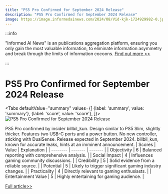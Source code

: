 ```yaml
---
title: "PS5 Pro Confirmed for September 2024 Release"
description: "PS5 Pro Confirmed for September 2024 Release"
image: https://image.informedainews.com/2024/08/Vid-kjk-1724929982-0.jpg
---
```



:::info

"Informed AI News" is an publications aggregation platform, ensuring you only gain the most valuable information, to eliminate information asymmetry and break through the limits of information cocoons.  [Find out more >>](/)

:::

# PS5 Pro Confirmed for September 2024 Release


<Tabs
	defaultValue="summary"
	values={[
	{label: 'summary', value: 'summary'},
	{label: 'score', value: 'score'},
]}>
<TabItem value="summary">
<img
  src="https://image.informedainews.com/2024/08/Vid-kjk-1724929982-0.jpg"
  alt="PS5 Pro Confirmed for September 2024 Release"
/>



PS5 Pro confirmed by insider billbil_kun. Design similar to PS5 Slim, slightly thicker. Features two USB-C ports and a power button. No new controller, sticking with DualSense. Release expected in September 2024. billbil_kun, known for accurate leaks, hints at an imminent announcement.
</TabItem>
<TabItem value="score">
	| Scores     | Value   | Explanation |
	| -------- | ------- | ------- |
	| Objectivity  | 6    | Balanced reporting with comprehensive analysis.    |
	| Social Impact | 4     | Influences gaming community discussions.    |
	| Credibility    | 5    | Solid evidence from a reliable source.    |
	| Potential    | 5    | Likely to trigger significant gaming industry changes.    |
	| Practicality    | 4    | Directly relevant to gaming enthusiasts.    |
	| Entertainment Value    | 5    | Highly entertaining for gaming audience.    |
</TabItem>
</Tabs>

[Full article>>](https://www.gcores.com/articles/187426)
